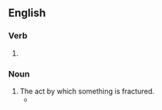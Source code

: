 ==English==

===Verb===
{{head|en|verb form}}

# {{present participle of|en|fracture|nocat=1}}

===Noun===
{{en-noun}}

# The act by which something is fractured.
#* {{quote-text|en|year=2013|author=Mary Elene Wood|title=Life Writing and Schizophrenia|page=277|passage=In her own view, she was most likely predisposed neurophysiologically to schizophrenia in such a way that her psyche could not tolerate the '''fracturings''' that others weathered while maintaining a functioning life.}}